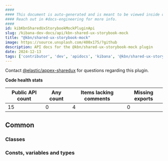 ```yaml
---
####
#### This document is auto-generated and is meant to be viewed inside our experimental, new docs system.
#### Reach out in #docs-engineering for more info.
####
id: kibKbnSharedUxStorybookMockPluginApi
slug: /kibana-dev-docs/api/kbn-shared-ux-storybook-mock
title: "@kbn/shared-ux-storybook-mock"
image: https://source.unsplash.com/400x175/?github
description: API docs for the @kbn/shared-ux-storybook-mock plugin
date: 2024-12-13
tags: ['contributor', 'dev', 'apidocs', 'kibana', '@kbn/shared-ux-storybook-mock']
---
```




Contact [@elastic/appex-sharedux](https://github.com/orgs/elastic/teams/appex-sharedux) for questions regarding this plugin.

**Code health stats**

| Public API count  | Any count | Items lacking comments | Missing exports |
|-------------------|-----------|------------------------|-----------------|
| 15 | 0 | 4 | 0 |

## Common

### Classes
<DocDefinitionList data={kbnSharedUxStorybookMockObj.common.classes}/>

### Consts, variables and types
<DocDefinitionList data={kbnSharedUxStorybookMockObj.common.misc}/>

